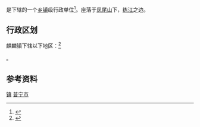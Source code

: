 {{中国乡级行政区|44/52/81/107/000}}
是{{PRC admin/fullname|44/52/81/003/000|3}}下辖的一个[[乡镇|乡镇]]级行政单位<ref>{{PRC admin/ref sgc|{{PRC admin/parent|44/52/81/107/000}}}}</ref>。座落于[[凤尾山|凤尾山]]下，[[练江|练江]]之边。

== 行政区划 ==

麒麟镇下辖以下地区：<ref>{{PRC admin/ref sgc|44/52/81/107/000}}</ref>

{{PRC admin/children|44/52/81/107/000}}。

== 参考资料 ==

{{reflist}}

{{广东省揭阳市普宁市行政区划}}
{{广东行政区划小作品}}

[[Category:普宁市行政区划|镇]]
[[Category:揭阳建制镇|普宁市]]